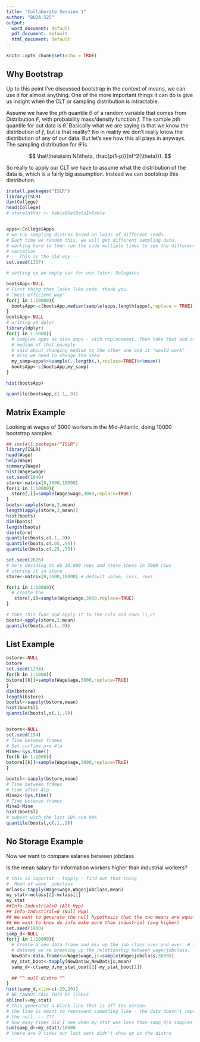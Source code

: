 ```yaml
---
title: "Collaborate Session 1"
author: "BUDA 525"
output:
  word_document: default
  pdf_document: default
  html_document: default
---
```


```r
knitr::opts_chunk$set(echo = TRUE)
```
## Why Bootstrap

Up to this point I've discussed bootstrap in the context of means, we can use it
for almost anything.  One of the more important things it can do is give us insight
when the CLT or sampling distribution is intractable. 

Assume we have the $p$th quantile $\theta$ of a random variable that comes from Distribution $F$, with probability mass/density function $f$. The sample $p$th quantile for out data is $\hat{\theta}$.  Basically what we are saying is that we know the distribution of $f$, but is that reality?  No in reality we don't really know the distribution of any of our data. But let's see how this all plays in anyways. The sampling distribution for $\hat\theta$ is 

$$
\hat\theta\sim N(\theta, \frac{p(1-p)}{nf^2(\theta)}).
$$

So really to apply our CLT we have to assume what the distribution of the data is, which is a fairly big assumption.  Instead we can bootstrap this distribution.  

```r
install.packages("ISLR")
library(ISLR)
dim(College)
head(College)
# storeIntVar <- table$GetDataInTable


apps<-College$Apps
# we run sampling distros based on loads of different seeds. 
# Each time we random this, we will get different sampling data. 
# working hard to then run the code multiple times to see the difference in
# variation 
# -- This is the old way -- 
set.seed(1337)

# setting up an empty var for use later. Delegates 

bootsApp<-NULL
# First thing that looks like code. thank you. 
# "most efficient way" 
for(j in 1:10000){
  bootsApp<-c(bootsApp,median(sample(apps,length(apps),replace = TRUE)))
}
bootsApp<-NULL
# writing as dplyr
library(dplyr)
for(j in 1:1000){
  # samples apps as size apps - with replacement. Then take that and calc the
  # medium of that example
  # said about changing medium to the other one and it "would work" 
  # also we need to change the seed 
  my_samp=apps%>%sample(.,length(.),replace=TRUE)%>%mean()
  bootsApp<-c(bootsApp,my_samp)
}

hist(bootsApp)

quantile(bootsApp,c(.1,.9))
```



## Matrix Example

Looking at wages of 3000 workers in the Mid-Atlantic, doing 10000 bootstrap samples
```r
## install.packages("ISLR")
library(ISLR)
head(Wage)
help(Wage)
summary(Wage)
hist(Wage$wage)
set.seed(1040)
store<-matrix(0,3000,10000)
for(i in 1:10000){
  store[,i]=sample(Wage$wage,3000,replace=TRUE)
}
boots<-apply(store,2,mean)
length(apply(store,2,mean))
hist(boots)
dim(boots)
length(boots)
dim(store)
quantile(boots,c(.1,.9))
quantile(boots,c(.05,.95))
quantile(boots,c(.25,.75))

set.seed(2626)
# he's deciding to do 10,000 reps and store those in 3000 rows
# storing it in store
store<-matrix(0,3000,10000) # default value, cols, rows 

for(i in 1:10000){
  # create the 
   store[,i]=sample(Wage$wage,3000,replace=TRUE)
}

# take this func and apply it to the cols and rows (1,2)
boots<-apply(store,2,mean)
quantile(boots,c(.1,.9))
```

## List Example
```r
bstore<-NULL
bstore
set.seed(1234)
for(k in 1:1000){
bstore[[k]]=sample(Wage$age,3000,replace=TRUE)
}
dim(bstore)
length(bstore)
bootsl<-sapply(bstore,mean)
hist(bootsl)
quantile(bootsl,c(.1,.9))


bstore<-NULL
set.seed(154)
# Time between frames
# Set curTime pre 4lp
Mine<-Sys.time()
for(k in 1:1000){
bstore[[k]]=sample(Wage$age,3000,replace=TRUE)
}

bootsl<-sapply(bstore,mean)
# Time between frames
# time after 4lp
Mine2<-Sys.time()
# Time between frames
Mine2-Mine
hist(bootsl)
# subset with the last 10% and 90%
quantile(bootsl,c(.1,.9))
```

## No Storage Example

Now we want to compare salaries between jobclass

Is the mean salary for information workers higher than industrial workers? 


```r
# this is importat - tapply - find out that thing
#  Mean of wave  jobclass
mclass<-tapply(Wage$wage,Wage$jobclass,mean)
my_stat<-mclass[2]-mclass[1]
my_stat
##Info-Industrial>0 (Alt Hyp)
## Info-Industiral=0 (Null Hyp)
## We want to generate the null hypothesis that the two means are equal
## We want to know do info make more than industrial (avg higher)
set.seed(1900)
samp_d<-NULL
for(j in 1:10000){
  # Create a new data frame and mix up the job class over and over. # JC = jobclass
  # dataset we're breaking up the relationship between wage/jobclass.
  NewDat<-data.frame(w=Wage$wage,jc=sample(Wage$jobclass,3000))
  my_stat_boot<-tapply(NewDat$w,NewDat$jc,mean)
  samp_d<-c(samp_d,my_stat_boot[2]-my_stat_boot[1])
  
  ## ^^ null distro ^^
}
hist(samp_d,xlim=c(-20,20))
# WE CANNOT CALL THIS BY ITSELF 
abline(v=my_stat)
# This generates a black line that is off the screen. 
# the line is meant to represent something like - the data doesn't represent
# the null. -- ??? 
# how many times did I see when my_stat was less than samp_d/n samples
sum(samp_d>=my_stat)/10000
# there are 0 times our last sets didn't show up in the distro
```